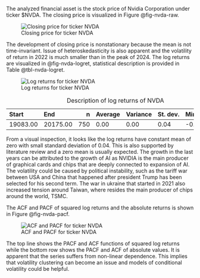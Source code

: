 The analyzed financial asset is the stock price of Nvidia Corporation under ticker \$NVDA. The closing price is
visualized in Figure @fig-nvda-raw.

![Closing price for ticker NVDA](./img/nvda/closing.png){#fig-nvda-raw}

The development of closing price is nonstationary because the mean is not time-invariant. Issue of heteroskedasticity
is also apparent and the volatility of return in 2022 is much smaller than in the peak of 2024. The log returns are
visualized in @fig-nvda-logret, statistical description is provided in Table @tbl-nvda-logret.

![Log returns for ticker NVDA](./img/nvda/logret.png){#fig-nvda-logret}

Table: Description of log returns of NVDA

|Start    |End      |   n|Average |Variance |St. dev. |Min   |Max  |
|:--------|:--------|---:|:-------|:--------|:--------|:-----|:----|
|19083.00 |20175.00 | 750|0.00    |0.00     |0.04     |-0.17 |0.24 |

From a visual inspection, it looks like the log returns have constant mean of zero with small standard deviation of
0.04. This is also supported by literature review and a zero mean is usually expected. The growth in the last years can
be attributed to the growth of AI as NVIDIA is the main producer of graphical cards and chips that are deeply connected
to expansion of AI. The volatility could be caused by political instability, such as the tariff war between USA and
China that happened after president Trump has been selected for his second term. The war in ukraine that started in
2021 also increased tension around Taiwan, where resides the main producer of chips around the world, TSMC.

The ACF and PACF of squared log returns and the absolute returns is shown in Figure @fig-nvda-pacf.

![ACF and PACF for ticker NVDA](./img/nvda/pacf.png){#fig-nvda-pacf}

The top line shows the PACF and ACF functions of squared log returns while the bottom row shows the PACF and ACF
of absolute values. It is apparent that the series suffers from non-linear dependence. This implies that volatility clustering can become an issue and models of conditional volatility could be helpful.